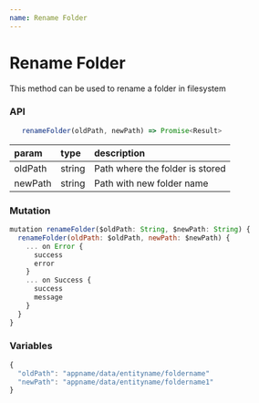 ```yaml
---
name: Rename Folder
---
```


# Rename Folder

This method can be used to rename a folder in filesystem

### API

```js
   renameFolder(oldPath, newPath) => Promise<Result>
```

| param   | type   | description                     |
| :------ | :----- | :------------------------------ |
| oldPath | string | Path where the folder is stored |
| newPath | string | Path with new folder name       |

### Mutation

```js
mutation renameFolder($oldPath: String, $newPath: String) {
  renameFolder(oldPath: $oldPath, newPath: $newPath) {
    ... on Error {
      success
      error
    }
    ... on Success {
      success
      message
    }
  }
}
```

### Variables

```js
{
  "oldPath": "appname/data/entityname/foldername"
  "newPath": "appname/data/entityname/foldername1"
}
```
